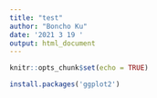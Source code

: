 ```yaml
---
title: "test"
author: "Boncho Ku"
date: '2021 3 19 '
output: html_document
---
```


```r
knitr::opts_chunk$set(echo = TRUE)
```

```r
install.packages('ggplot2')
```

